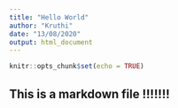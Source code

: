 ```yaml
---
title: "Hello World"
author: "Kruthi"
date: "13/08/2020"
output: html_document
---
```


```r
knitr::opts_chunk$set(echo = TRUE)
```

## This is a markdown file !!!!!!!


